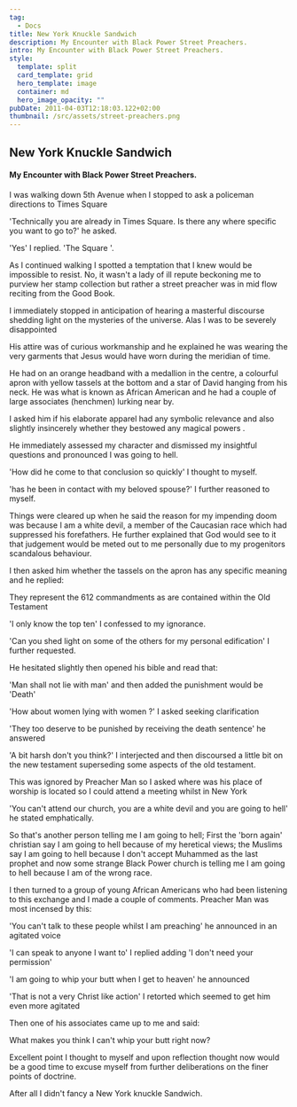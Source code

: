 ```yaml
---
tag:
  - Docs
title: New York Knuckle Sandwich
description: My Encounter with Black Power Street Preachers.
intro: My Encounter with Black Power Street Preachers.
style:
  template: split
  card_template: grid
  hero_template: image
  container: md
  hero_image_opacity: ""
pubDate: 2011-04-03T12:18:03.122+02:00
thumbnail: /src/assets/street-preachers.png
---
```


## New York Knuckle Sandwich

#### My Encounter with Black Power Street Preachers.

I was walking down 5th Avenue when I stopped to ask a policeman directions to Times Square

 'Technically you are already in Times Square. Is there any where specific you want to go to?' he asked.

 'Yes' I replied. 'The Square '.

As I continued walking I spotted a temptation that I knew would be impossible to resist. No, it wasn't a lady of ill repute beckoning me to purview her stamp collection but rather a street preacher was in mid flow reciting from the Good Book.

I immediately stopped in anticipation of hearing a masterful discourse shedding light on the mysteries of the universe. Alas I was to be severely disappointed

His attire was of curious workmanship and he explained he was wearing the very garments that Jesus would have worn during the meridian of time.

He had on an orange headband with a medallion in the centre, a colourful apron with yellow tassels at the bottom and a star of David hanging from his neck. He was what is known as African American and he had a couple of large associates (henchmen) lurking near by.

I asked him if his elaborate apparel had any symbolic relevance and also slightly insincerely whether they bestowed any magical powers .
 
He immediately assessed my character and dismissed my insightful questions and pronounced I was going to hell.

 'How did he come to that conclusion so quickly' I thought to myself.

 'has he been in contact with my beloved spouse?'  I further reasoned to myself.

Things were cleared up when he said the reason for my impending doom was because I am a white devil, a member of the Caucasian race which had suppressed his forefathers. He further explained that God would see to it that judgement would be meted out to me personally due to my progenitors scandalous  behaviour.

I then asked him whether the tassels on the apron has any specific meaning and he replied:

They represent the 612 commandments as are contained within the Old Testament

'I only know the top ten' I confessed to my ignorance.

'Can you shed light on some of the others for my personal edification' I further requested.

He hesitated slightly then opened his bible and read that:

'Man shall not lie with man'  and then added the punishment would be 'Death'

'How about women lying with women ?' I asked seeking clarification

'They too deserve to be punished by receiving the death sentence' he answered

'A bit harsh don't you think?' I interjected and then discoursed a little bit on the new testament superseding some aspects of the old testament.

This was ignored by Preacher Man so I asked where was his place of worship is located so I could attend a meeting whilst in New York
 
'You can't attend our church, you are a white devil and you are going to hell' he stated emphatically.

So that's another person telling me I am going to hell; First the 'born again' christian  say I am going to hell because of my heretical views; the Muslims say I am going to hell because I don't accept Muhammed as the last prophet and now some strange Black Power church is telling me I am going to hell because I am of the wrong race.

I then turned to a group of young African Americans who had been listening to this exchange and I made a couple of comments. Preacher Man was most incensed by this:
 
'You can't talk to these people whilst I am preaching' he announced in an agitated voice

'I can speak to anyone I want to' I replied adding 'I don't need your permission'

'I am going to whip your butt when I get to heaven' he announced

'That is not a very Christ like action' I retorted which seemed to get him even more agitated

Then one of his associates came up to me and said:

What makes you think I can't whip your butt right now?

Excellent point I thought to myself and upon reflection thought now would be a good time to excuse myself from further deliberations on the finer points of doctrine.

After all I didn't fancy a New York knuckle Sandwich.
